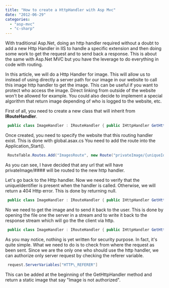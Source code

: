 ```yaml
---
title: "How to create a HttpHandler with Asp Mvc"
date: "2012-06-29"
categories: 
  - "asp-mvc"
  - "c-sharp"
---
```


With traditional Asp.Net, doing an http handler required without a doubt to add a new Http Handler in IIS to handle a specific extension and then doing some work to get the request and to send back a response. This is about the same with Asp.Net MVC but you have the leverage to do everything in code with routing.

In this article, we will do a Http Handler for image. This will allow us to instead of using directly a server path for our image in our website to call this image http handler to get the image. This can be useful if you want to protect who access the image. Direct linking from outside of the website won't be allowed for example. You could also decide to implement a special algorithm that return image depending of who is logged to the website, etc.

First of all, you need to create a new class that will inherit from **IRouteHandler**.


```csharp
 public class ImageHandler : IRouteHandler { public IHttpHandler GetHttpHandler(RequestContext requestContext) { } } 
```

Once created, you need to specify the website that this routing handler exist. This is done with global.asax.cs You need to add the route into the Application\_Start().


```csharp
 RouteTable.Routes.Add("ImagesRoute", new Route("privateImage/{uniqueIdentifier}", new ImageHandler())); 
```

As you can see, I have decided that any url that will have privateImage/#### will be routed to the new http handler.

Let's go back to the Http handler. Now we need to verify that the uniqueIdentifier is present when the handler is called. Otherwise, we will return a 404 Http error. This is done by returning null.


```csharp
 public class ImageHandler : IRouteHandler { public IHttpHandler GetHttpHandler(RequestContext requestContext) { var routeValues = requestContext.RouteData.Values; if(routeValues.ContainsKey("UniqueIdentifier")) { } else { return null; } } } 
```

No we need to get the image and to send it back to the user. This is done by opening the file one the server in a stream and to write it back to the response stream which will go the the client via http.


```csharp
 public class ImageHandler : IRouteHandler { public IHttpHandler GetHttpHandler(RequestContext requestContext) { var routeValues = requestContext.RouteData.Values; if(routeValues.ContainsKey("UniqueIdentifier")) { //Do something with the parameter (UniqueIdentifier) to get the image on the server string serverPathToImageToOutput = //What ever you want like database call or file server algo; //Start a new Response requestContext.HttpContext.Response.Clear(); //Response type will be the same as the one requested requestContext.HttpContext.Response.ContentType = GetContentType(requestContext.HttpContext.Request.Url.ToString()); //We buffer the data to send back until it's done requestContext.HttpContext.Response.BufferOutput = true; Image image = Image.FromStream(new FileStream(serverPathToImageToOutput, FileMode.Open)); image.Save(requestContext.HttpContext.Response.OutputStream, ImageFormat.Png); requestContext.HttpContext.Response.End(); } else { return null; } } } 
```

As you may notice, nothing is yet written for security purpose. In fact, it's quite simple. What we need to do is to check from where the request as been sent. Since we are the only one who should use the http handler, we can authorize only server request by checking the referer variable.


```csharp
 request.ServerVariables["HTTP\_REFERER"] 
```

This can be added at the beginning of the GetHttpHandler method and return a static image that say "Image is not authorized".
